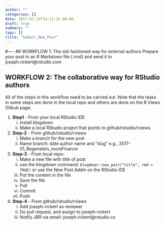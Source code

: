 ```yaml
---
author: ""
categories: []
date: 2017-01-23T14:11:32-08:00
draft: true
summary: ""
tags: []
title: "Submit_New_Post"
---
```

#----
## WORKFLOW 1: The old-fashioned way for external authors
Prepare your post in an R Markdown file (.rmd) and send it to joseph.rickert@rstudio.com

## WORKFLOW 2: The collaborative way for RStudio authors
All of the steps in this workflow need to be carried out. Note that the tasks in some steps are done in the local repo and others are done on the R Views Gitbub page.   

1. **Step1** - From your local RStudio IDE
    i)  Install blogdown
    ii) Make a local RStudio project that points to github/rstudio/rviews

2. **Step-2** - From github/rstudio/rviews
    i)  Make a branch for the new post
    ii)  Name branch: date author name and "slug" e.g., 2017-01_Regenstein_moreFinance

3. **Step-3** - From local repo:
    i)  Make a new file with title of post
    ii) use the blogdown command: `blogdown::new_post("title", rmd = TRUE)` or use the New Post Addin on the RStudio IDE
    iii) Put the content in the file
    iv)  Save the file
    v)  Pull
    vi)  Commit
    vii)  Push

4. **Step-4** - From github/rstudio/rviews
    i) Add joseph-rickert as reviewer
    ii) Do pull request, and assign to joseph-rickert
    iii) Notify JBR via email: joseph.rickert@rstudio.co

